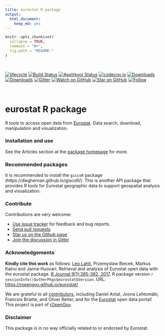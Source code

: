 ```yaml
---
title: eurostat R package
output: 
  html_document: 
    keep_md: yes
---
```



```r
knitr::opts_chunk$set(
  collapse = TRUE,
  comment = "#>",
  fig.path = "README-"
)
```

<br>

<!--[![license](https://img.shields.io/github/license/mashape/apistatus.svg)]()-->
<!--[![DOI](https://zenodo.org/badge/DOI/10.5281/zenodo.399279.svg)](https://doi.org/10.5281/zenodo.399279)-->
<!--[![PRs Welcome][prs-badge]][prs]-->
<!--[![Code of Conduct][coc-badge]][coc]-->
[![lifecycle](https://img.shields.io/badge/lifecycle-stable-brightgreen.svg)](https://www.tidyverse.org/lifecycle/#stable)
[![Build Status](https://travis-ci.org/rOpenGov/eurostat.svg?branch=master)](https://travis-ci.org/rOpenGov/eurostat)
[![AppVeyor Status](https://ci.appveyor.com/api/projects/status/github/rOpenGov/eurostat?branch=master&svg=true)](https://ci.appveyor.com/project/rOpenGov/eurostat)
[![codecov.io](https://codecov.io/github/rOpenGov/eurostat/coverage.svg?branch=master)](https://codecov.io/github/rOpenGov/eurostat?branch=master)
[![Downloads](http://cranlogs.r-pkg.org/badges/grand-total/eurostat)](https://cran.r-project.org/package=eurostat)
[![Downloads](http://cranlogs.r-pkg.org/badges/eurostat)](https://cran.r-project.org/package=eurostat)
[![Gitter](https://badges.gitter.im/rOpenGov/eurostat.svg)](https://gitter.im/rOpenGov/eurostat?utm_source=badge&utm_medium=badge&utm_campaign=pr-badge)
[![Watch on GitHub][github-watch-badge]][github-watch]
[![Star on GitHub][github-star-badge]][github-star]
[![Follow](https://img.shields.io/twitter/follow/ropengov.svg?style=social)](https://twitter.com/intent/follow?screen_name=ropengov)


<!--[![Contributors](https://img.shields.io/github/contributors/cdnjs/cdnjs.svg?style=flat-square)](#contributors)-->

<!--[![License](https://img.shields.io/pypi/l/Django.svg)](https://opensource.org/licenses/BSD-2-Clause)-->

<!--[![Stories in Ready](http://badge.waffle.io/ropengov/eurostat.png?label=TODO)](http://waffle.io/ropengov/eurostat)-->
<!--[![CRAN version](http://www.r-pkg.org/badges/version/eurostat)](https://cran.r-project.org/package=eurostat)-->

<br>

# eurostat R package

<!-- README.md is generated from README.Rmd. Please edit that file -->

R tools to access open data from [Eurostat](http://ec.europa.eu/eurostat). Data search, download, manipulation and visualization. 


### Installation and use

See the Articles section at the [package homepage](https://ropengov.github.io/eurostat/) for more.


### Recommended packages

It is recommended to install the `giscoR` package (https://dieghernan.github.io/giscoR/). This is another API package that provides R tools for Eurostat geographic data to support geospatial analysis and visualization.



### Contribute

Contributions are very welcome:

  * [Use issue tracker](https://github.com/ropengov/eurostat/issues) for feedback and bug reports.
  * [Send pull requests](https://github.com/ropengov/eurostat/)
  * [Star us on the Github page](https://github.com/ropengov/eurostat/)
  * [Join the discussion in Gitter](https://gitter.im/rOpenGov/eurostat)


### Acknowledgements

**Kindly cite this work** as follows: [Leo Lahti](https://github.com/antagomir), Przemyslaw Biecek, Markus Kainu and Janne Huovari. Retrieval and analysis of Eurostat open data with the eurostat package. [R Journal 9(1):385-392, 2017](https://journal.r-project.org/archive/2017/RJ-2017-019/index.html). R package version `r sessionInfo()$otherPkgs$eurostat$Version`. URL: [https://ropengov.github.io/eurostat/](https://ropengov.github.io/eurostat/)

We are grateful to all [contributors](https://github.com/ropengov/eurostat/graphs/contributors), including Daniel Antal, Joona Lehtomäki, Francois Briatte, and Oliver Reiter, and for the [Eurostat](https://ec.europa.eu/eurostat/) open data portal! This project is part of [rOpenGov](http://ropengov.github.io).



### Disclaimer

This package is in no way officially related to or endorsed by Eurostat.


[chat-badge]: https://img.shields.io/badge/chat-on%20gitter-46BC99.svg?style=flat-square
[chat]: https://gitter.im/ropengov/eurostat?utm_source=badge&utm_medium=badge&utm_campaign=pr-badge&utm_content=badge
[build-badge]: https://img.shields.io/travis/ropengov/eurostat.svg?style=flat-square
[build]: https://travis-ci.org/ropengov/eurostat
[version-badge]: https://img.shields.io/npm/v/eurostat.svg?style=flat-square
[package]: https://www.npmjs.com/package/eurostat
[license-badge]: https://img.shields.io/npm/l/eurostat.svg?style=flat-square
[license]: https://github.com/ropengov/eurostat/blob/master/LICENSE
[prs-badge]: https://img.shields.io/badge/PRs-welcome-brightgreen.svg?style=flat-square
[prs]: http://makeapullrequest.com
[donate-badge]: https://img.shields.io/badge/$-support-green.svg?style=flat-square
[donate]: http://kcd.im/donate
[coc-badge]: https://img.shields.io/badge/code%20of-conduct-ff69b4.svg?style=flat-square
[coc]: https://github.com/ropengov/eurostat/blob/master/other/CODE_OF_CONDUCT.md
[implementations-badge]: https://img.shields.io/badge/%F0%9F%92%A1-implementations-8C8E93.svg?style=flat-square
[implementations]: https://github.com/ropengov/eurostat/blob/master/other/IMPLEMENTATIONS.md
[github-watch-badge]: https://img.shields.io/github/watchers/ropengov/eurostat.svg?style=social
[github-watch]: https://github.com/ropengov/eurostat/watchers
[github-star-badge]: https://img.shields.io/github/stars/ropengov/eurostat.svg?style=social
[github-star]: https://github.com/ropengov/eurostat/stargazers
[twitter]: https://twitter.com/intent/tweet?text=Check%20out%20eurostat!%20%E2%9C%A8%20Recognize%20all%20contributors,%20not%20just%20the%20ones%20who%20commit%20code%20%E2%9C%A8%20https://github.com/ropengov/eurostat/%20%F0%9F%A4%97
[twitter-badge]: https://img.shields.io/twitter/url/https/github.com/ropengov/eurostat.svg?style=social
[emojis]: https://github.com/ropengov/eurostat/#emoji-key
[eurostat]: https://github.com/ropengov/eurostat/
